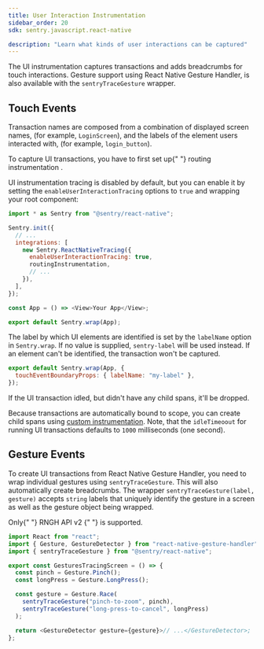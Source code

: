 ```yaml
---
title: User Interaction Instrumentation
sidebar_order: 20
sdk: sentry.javascript.react-native

description: "Learn what kinds of user interactions can be captured"
---
```


The UI instrumentation captures transactions and adds breadcrumbs for touch interactions. Gesture support using React Native Gesture Handler, is also available with the `sentryTraceGesture` wrapper.

## Touch Events

Transaction names are composed from a combination of displayed screen names, (for example, `LoginScreen`), and the labels of the element users interacted with, (for example, `login_button`).

<Note>
  To capture UI transactions, you have to first set up{" "}
  <Link to="/platforms/react-native/performance/instrumentation/automatic-instrumentation/#enable-routing-instrumentation">
    routing instrumentation
  </Link>
  .
</Note>

UI instrumentation tracing is disabled by default, but you can enable it by setting the `enableUserInteractionTracing` options to `true` and wrapping your root component:

```javascript
import * as Sentry from "@sentry/react-native";

Sentry.init({
  // ...
  integrations: [
    new Sentry.ReactNativeTracing({
      enableUserInteractionTracing: true,
      routingInstrumentation,
      // ...
    }),
  ],
});

const App = () => <View>Your App</View>;

export default Sentry.wrap(App);
```

The label by which UI elements are identified is set by the `labelName` option in `Sentry.wrap`. If no value is supplied, `sentry-label` will be used instead. If an element can't be identified, the transaction won't be captured.

```javascript
export default Sentry.wrap(App, {
  touchEventBoundaryProps: { labelName: "my-label" },
});
```

<Note>
  If the UI transaction idled, but didn't have any child spans, it'll be
  dropped.
</Note>

Because transactions are automatically bound to scope, you can create child spans using [custom instrumentation](/platforms/react-native/performance/instrumentation/custom-instrumentation/#retrieve-a-transaction). Note, that the `idleTimeoout` for running UI transactions defaults to `1000` milliseconds (one second).

## Gesture Events

To create UI transactions from React Native Gesture Handler, you need to wrap individual gestures using `sentryTraceGesture`. This will also automatically create breadcrumbs. The wrapper `sentryTraceGesture(label, gesture)` accepts `string` labels that uniquely identify the gesture in a screen as well as the gesture object being wrapped.

<Note>
  Only{" "}
  <Link to="https://docs.swmansion.com/react-native-gesture-handler/docs/api/gestures/gesture">
    RNGH API v2
  </Link>{" "}
  is supported.
</Note>

```javascript
import React from "react";
import { Gesture, GestureDetector } from "react-native-gesture-handler";
import { sentryTraceGesture } from "@sentry/react-native";

export const GesturesTracingScreen = () => {
  const pinch = Gesture.Pinch();
  const longPress = Gesture.LongPress();

  const gesture = Gesture.Race(
    sentryTraceGesture("pinch-to-zoom", pinch),
    sentryTraceGesture("long-press-to-cancel", longPress)
  );

  return <GestureDetector gesture={gesture}>// ...</GestureDetector>;
};
```
